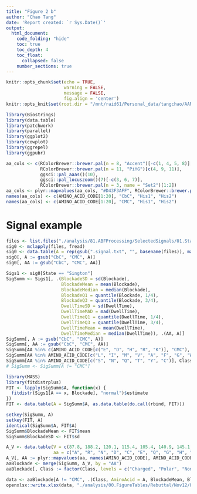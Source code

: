 ```yaml
---
title: "Figure 2 b"
author: "Chao Tang"
date: 'Report created: `r Sys.Date()`'
output: 
  html_document: 
    code_folding: "hide"
    toc: true
    toc_depth: 4
    toc_float: 
      collapsed: false
    number_sections: true
---
```


```r
knitr::opts_chunk$set(echo = TRUE, 
                      warning = FALSE, 
                      message = FALSE, 
                      fig.align = 'center')
knitr::opts_knit$set(root.dir = "/mnt/raid61/Personal_data/tangchao/AANanopore")
```

```r
library(Biostrings)
library(data.table)
library(patchwork)
library(parallel)
library(ggplot2)
library(cowplot)
library(ggrepel)
library(ggpubr)
```

```r
aa_cols <- c(RColorBrewer::brewer.pal(n = 8, "Accent")[-c(1, 4, 5, 8)], 
             RColorBrewer::brewer.pal(n = 11, "PiYG")[c(4, 9, 11)], 
             ggsci::pal_aaas()(10), 
             ggsci::pal_locuszoom()(7)[-c(3, 6, 7)], 
             RColorBrewer::brewer.pal(n = 3, name = "Set2")[1:2])
aa_cols <- plyr::mapvalues(aa_cols, "#D43F3AFF", RColorBrewer::brewer.pal(n = 8, name = "BrBG")[1])
names(aa_cols) <- c(AMINO_ACID_CODE[1:20], "CbC", "His1", "His2")
names(aa_cols) <- c(AMINO_ACID_CODE[1:20], "CMC", "His1", "His2")
```

# Signal example

```r
files <- list.files("./analysis/81.ABFProcessing/SelectedSignals/01.StandardAA/03.GroupedSignals", full.names = T)
sig0 <- mclapply(files, fread)
sig0 <- data.table(A = rep(gsub(".signal.txt", "", basename(files)), mapply(nrow, sig0)), do.call(rbind, sig0))
sig0[, A := gsub("CbC", "CMC", A)]
sig0[, AA := gsub("CbC", "CMC", AA)]
```

```r
Sigs1 <- sig0[State == "Sington"]
SigSumm <- Sigs1[, .(BlockadeSD = sd(Blockade), 
                     BlockadeMean = mean(Blockade), 
                     BlockadeMedian = median(Blockade), 
                     BlockadeQ1 = quantile(Blockade, 1/4), 
                     BlockadeQ3 = quantile(Blockade, 3/4), 
                     DwellTimeSD = sd(DwellTime), 
                     DwellTimeMAD = mad(DwellTime), 
                     DwellTimeQ1 = quantile(DwellTime, 1/4), 
                     DwellTimeQ3 = quantile(DwellTime, 3/4), 
                     DwellTimeMean = mean(DwellTime), 
                     DwellTimeMedian = median(DwellTime)), .(AA, A)]
SigSumm[, A := gsub("CbC", "CMC", A)]
SigSumm[, AA := gsub("CbC", "CMC", AA)]
SigSumm[AA %in% c(AMINO_ACID_CODE[c("E", "D", "H", "R", "K")], "CMC"), Class := "Charged"]
SigSumm[AA %in% AMINO_ACID_CODE[c("L", "I", "M", "V", "A", "F", "G", "W", "P")], Class := "Nonpolar"]
SigSumm[AA %in% AMINO_ACID_CODE[c("S", "N", "Q", "T", "Y", "C")], Class := "Polar"]
# SigSumm <- SigSumm[A != "CMC"]
```

```r
library(MASS)
library(fitdistrplus)
FIT <- lapply(SigSumm$A, function(x) {
  fitdistr(Sigs1[A == x, Blockade], "normal")$estimate
})
FIT <- data.table(A = SigSumm$A, as.data.table(do.call(rbind, FIT)))
```

```r
setkey(SigSumm, A)
setkey(FIT, A)
identical(SigSumm$A, FIT$A)
SigSumm$BlockadeMean <- FIT$mean
SigSumm$BlockadeSD <- FIT$sd
```

```r
A_V <- data.table(V = c(87.8, 188.2, 120.1, 115.4, 105.4, 140.9, 145.1, 59.9, 156.3, 166.1, 168, 172.7, 165.2, 189.7, 123.3, 91.7, 118.3, 227.9, 191.2, 138.8), 
                  aa = c("A", "R", "N", "D", "C", "E", "Q", "G", "H", "I", "L", "K", "M", "F", "P", "S", "T", "W", "Y", "V"))
A_V[, AA := plyr::mapvalues(aa, names(AMINO_ACID_CODE), AMINO_ACID_CODE)]
aaBlockade <- merge(SigSumm, A_V, by = "AA")
aaBlockade[, Class := factor(Class, levels = c("Charged", "Polar", "Nonpolar"))]
```

```r
data <- aaBlockade[A != "CMC", .(Class, AminoAcid = A, BlockadeMean, BlockadeSD, Blockade, Volume = V)]
openxlsx::write.xlsx(data, "./analysis/00.FigureTables/Rebuttal/Nov12/Figures/Data/Fig2B.xlsx")
```
